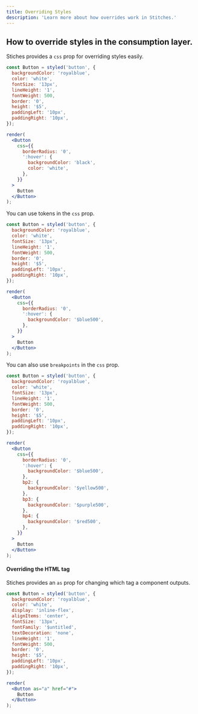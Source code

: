 ```yaml
---
title: Overriding Styles
description: 'Learn more about how overrides work in Stitches.'
---
```


## How to override styles in the consumption layer.

Stiches provides a `css` prop for overriding styles easily.

```jsx live manual
const Button = styled('button', {
  backgroundColor: 'royalblue',
  color: 'white',
  fontSize: '13px',
  lineHeight: '1',
  fontWeight: 500,
  border: '0',
  height: '$5',
  paddingLeft: '10px',
  paddingRight: '10px',
});

render(
  <Button
    css={{
      borderRadius: '0',
      ':hover': {
        backgroundColor: 'black',
        color: 'white',
      },
    }}
  >
    Button
  </Button>
);
```

You can use tokens in the `css` prop.

```jsx live manual
const Button = styled('button', {
  backgroundColor: 'royalblue',
  color: 'white',
  fontSize: '13px',
  lineHeight: '1',
  fontWeight: 500,
  border: '0',
  height: '$5',
  paddingLeft: '10px',
  paddingRight: '10px',
});

render(
  <Button
    css={{
      borderRadius: '0',
      ':hover': {
        backgroundColor: '$blue500',
      },
    }}
  >
    Button
  </Button>
);
```

You can also use `breakpoints` in the `css` prop.

```jsx live manual
const Button = styled('button', {
  backgroundColor: 'royalblue',
  color: 'white',
  fontSize: '13px',
  lineHeight: '1',
  fontWeight: 500,
  border: '0',
  height: '$5',
  paddingLeft: '10px',
  paddingRight: '10px',
});

render(
  <Button
    css={{
      borderRadius: '0',
      ':hover': {
        backgroundColor: '$blue500',
      },
      bp2: {
        backgroundColor: '$yellow500',
      },
      bp3: {
        backgroundColor: '$purple500',
      },
      bp4: {
        backgroundColor: '$red500',
      },
    }}
  >
    Button
  </Button>
);
```

#### Overriding the HTML tag

Stiches provides an `as` prop for changing which tag a component outputs.

```jsx live manual
const Button = styled('button', {
  backgroundColor: 'royalblue',
  color: 'white',
  display: 'inline-flex',
  alignItems: 'center',
  fontSize: '13px',
  fontFamily: '$untitled',
  textDecoration: 'none',
  lineHeight: '1',
  fontWeight: 500,
  border: '0',
  height: '$5',
  paddingLeft: '10px',
  paddingRight: '10px',
});

render(
  <Button as="a" href="#">
    Button
  </Button>
);
```
